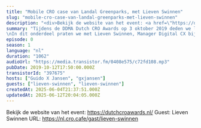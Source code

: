 ```yaml
---
title: "Mobile CRO case van Landal Greenparks, met Lieven Swinnen"
slug: "mobile-cro-case-van-landal-greenparks-met-lieven-swinnen"
description: "<div>Bekijk de website van het event: <a href=\"https://dutchcroawards.nl/\">https://dutchcroawards.nl/</a><br>Guest: Lieven Swinnen URL: https://nl.cro.cafe/gast/lieven-swinnen&nbsp;</div>"
summary: "Tijdens de DDMA Dutch CRO Awards op 3 oktober 2019 deden we live verslag vanaf het event.\nIn dit onderdeel praten we met Lieven Swinnen, Manager Digital CX bij Landal."
episode: 0
season: 1
language: "nl"
duration: "1062"
audioUrl: "https://media.transistor.fm/0408e575/c72fd108.mp3"
pubDate: 2019-10-12T17:50:00.000Z
transistorId: "397675"
hosts: ["Guido X Jansen", "gxjansen"]
guests: ["lieven-swinnen", "lieven-swinnen"]
createdAt: 2025-06-04T21:37:51.000Z
updatedAt: 2025-06-12T20:04:05.000Z
---
```


Bekijk de website van het event: https://dutchcroawards.nl/
Guest: Lieven Swinnen URL: https://nl.cro.cafe/gast/lieven-swinnen
